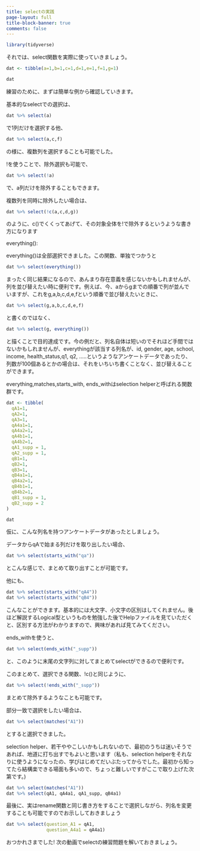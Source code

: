 ```yaml
---
title: selectの実践
page-layout: full
title-block-banner: true
comments: false
---
```


```r
library(tidyverse)
```

それでは、select関数を実際に使っていきましょう。

```r
dat <- tibble(a=1,b=1,c=1,d=1,e=1,f=1,g=1)

dat
```

練習のために、まずは簡単な例から確認していきます。

基本的なselectでの選択は、

```r
dat %>% select(a)
```

で1列だけを選択する他、

```r
dat %>% select(a,c,f)
```

の様に、複数列を選択することも可能でした。

 !を使うことで、除外選択も可能で、

```r
dat %>% select(!a)
```

で、a列だけを除外することもできます。

複数列を同時に除外したい場合は、

```r
dat %>% select(!c(a,c,d,g))
```

のように、c()でくくってあげて、その対象全体を!で除外するというような書き方になります

everything():

everything()は全部選択できました。この関数、単独でつかうと

```r
dat %>% select(everything())
```

まったく同じ結果になるので、あんまり存在意義を感じないかもしれませんが、列を並び替えたい時に便利です。例えば、今、aからgまでの順番で列が並んでいますが、これをg,a,b,c,d,e,fという順番で並び替えたいときに、

```r
dat %>% select(g,a,b,c,d,e,f)
```

と書くのではなく、

```r
dat %>% select(g, everything())
```

と描くことで目的達成です。今の例だと、列名自体は短いのでそれほど手間ではないかもしれませんが、everythingが該当する列名が、id, gender, age, school, income, health_status,q1, q2, .....というようなアンケートデータであったり、列数が100個あるとかの場合は、それをいちいち書くことなく、並び替えることができます。

everything,matches,starts_with, ends_withはselection helperと呼ばれる関数群です。

```r
dat <- tibble(
  qA1=1,
  qA2=1,
  qA3=1,
  qA4a1=1,
  qA4a2=1,
  qA4b1=1,
  qA4b2=1,
  qA1_supp = 1,
  qA2_supp = 1,
  qB1=1,
  qB2=1,
  qB3=1,
  qB4a1=1,
  qB4a2=1,
  qB4b1=1,
  qB4b2=1,
  qB1_supp = 1,
  qB2_supp = 2
)

dat
```

仮に、こんな列名を持つアンケートデータがあったとしましょう。

データからqAで始まる列だけを取り出したい場合、

```r
dat %>% select(starts_with("qa"))
```

とこんな感じで、まとめて取り出すことが可能です。

他にも、

```r
dat %>% select(starts_with("qA4"))
dat %>% select(starts_with("qB4"))
```

こんなことができます。基本的には大文字、小文字の区別はしてくれません。後ほど解説するLogical型というものを勉強した後でHelpファイルを見ていただくと、区別する方法がわかりますので、興味があれば見てみてください。

ends_withを使うと、

```r
dat %>% select(ends_with("_supp"))
```

と、このように末尾の文字列に対してまとめてselectができるので便利です。

このまとめて、選択できる関数、!c()と同じように、

```r
dat %>% select(!ends_with("_supp"))
```

まとめて除外するようなことも可能です。

部分一致で選択をしたい場合は、

```r
dat %>% select(matches("A1"))
```

とすると選択できました。

selection helper、若干ややこしいかもしれないので、最初のうちは迷いそうであれば、地道に打ち出すでもよいと思います（私も、selection helperをそれなりに使うようになったの、学びはじめてだいぶたってからでした。最初から知ってたら結構楽できる場面も多いので、ちょっと難しいですがここで取り上げた次第です。)

```r
dat %>% select(matches("A1"))
dat %>% select(qA1, qA4a1, qA1_supp, qB4a1)
```

最後に、実はrename関数と同じ書き方をすることで選択しながら、列名を変更することも可能ですのでお示ししておきましょう

```r
dat %>% select(question_A1 = qA1,
               question_A4a1 = qA4a1)
```

おつかれさまでした!
次の動画でselectの練習問題を解いておきましょう。

